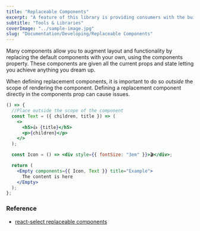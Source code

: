 ```yaml
---
title: "Replaceable Components"
excerpt: "A feature of this library is providing consumers with the building blocks necessary to create their component."
subtitle: "Tools & Libraries"
coverImage: "../sample-image.jpg"
slug: "Documentation/Developing/Replaceable Components"
---
```


Many components allow you to augment layout and functionality by replacing the default components with your own, using the components property. These components are given all the current props and state letting you achieve anything you dream up.

When defining replacement components, it is important to do so _outside_ the scope of rendering the component. Defining a replacement component directly in the components prop can cause issues.

```jsx live
() => {
  //Place outside the scope of the component
  const Text = ({ children, title }) => (
    <>
      <h5>👍 {title}</h5>
      <p>{children}</p>
    </>
  );

  const Icon = () => <div style={{ fontSize: "3em" }}>🎬</div>;

  return (
    <Empty components={{ Icon, Text }} title="Example">
      The content is here
    </Empty>
  );
};
```

### Reference

- [react-select replaceable components](https://react-select.com/components)

